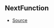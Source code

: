 ## NextFunction



- [Source](https://github.com/Androz2091/discord-player/blob/3222e4d/packages/discord-player/src/extractors/BaseExtractor.ts#L98)